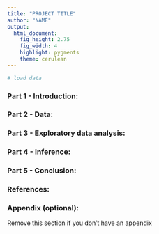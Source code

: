 ```yaml
---
title: "PROJECT TITLE"
author: "NAME"
output:
  html_document:
    fig_height: 2.75
    fig_width: 4
    highlight: pygments
    theme: cerulean
---
```


```r
# load data

```


### Part 1 - Introduction:


### Part 2 - Data:


### Part 3 - Exploratory data analysis:


### Part 4 - Inference:


### Part 5 - Conclusion: 


### References:


### Appendix (optional):

Remove this section if you don't have an appendix